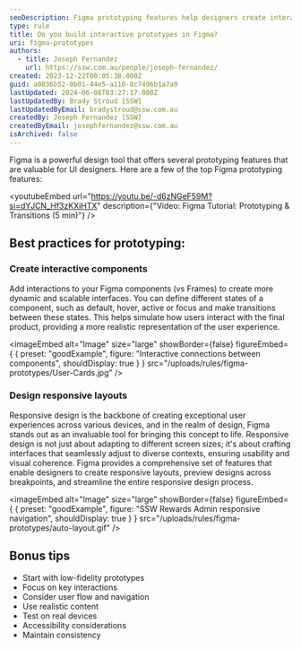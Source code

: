 ```yaml
---
seoDescription: Figma prototyping features help designers create interactive components and responsive layouts for exceptional user experiences across devices.
type: rule
title: Do you build interactive prototypes in Figma?
uri: figma-prototypes
authors:
  - title: Joseph Fernandez
    url: https://ssw.com.au/people/joseph-fernandez/
created: 2023-12-22T00:05:38.000Z
guid: a0836b52-0b01-44e5-a110-8c7496b1a7a9
lastUpdated: 2024-06-08T03:27:17.000Z
lastUpdatedBy: Brady Stroud [SSW]
lastUpdatedByEmail: bradystroud@ssw.com.au
createdBy: Joseph Fernandez [SSW]
createdByEmail: josephfernandez@ssw.com.au
isArchived: false
---
```


Figma is a powerful design tool that offers several prototyping features that are valuable for UI designers. Here are a few of the top Figma prototyping features:

<youtubeEmbed url="https://youtu.be/-d6zNGeF59M?si=dYJCN_Hf3zKXiHTX" description={"Video: Figma Tutorial: Prototyping & Transitions (5 min)"} />

## **Best practices for prototyping:**

### Create interactive components

Add interactions to your Figma components (vs Frames) to create more dynamic and scalable interfaces. You can define different states of a component, such as default, hover, active or focus and make transitions between these states. This helps simulate how users interact with the final product, providing a more realistic representation of the user experience.

<imageEmbed
  alt="Image"
  size="large"
  showBorder={false}
  figureEmbed={ {
    preset: "goodExample",
    figure: "Interactive connections between components",
    shouldDisplay: true
  } }
  src="/uploads/rules/figma-prototypes/User-Cards.jpg"
/>

### Design responsive layouts

Responsive design is the backbone of creating exceptional user experiences across various devices, and in the realm of design, Figma stands out as an invaluable tool for bringing this concept to life. Responsive design is not just about adapting to different screen sizes; it's about crafting interfaces that seamlessly adjust to diverse contexts, ensuring usability and visual coherence. Figma provides a comprehensive set of features that enable designers to create responsive layouts, preview designs across breakpoints, and streamline the entire responsive design process.

<imageEmbed
  alt="Image"
  size="large"
  showBorder={false}
  figureEmbed={ {
    preset: "goodExample",
    figure: "SSW Rewards Admin responsive navigation",
    shouldDisplay: true
  } }
  src="/uploads/rules/figma-prototypes/auto-layout.gif"
/>

## Bonus tips

- Start with low-fidelity prototypes
- Focus on key interactions
- Consider user flow and navigation
- Use realistic content
- Test on real devices
- Accessibility considerations
- Maintain consistency
